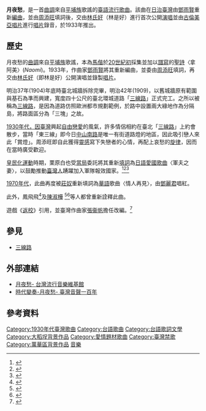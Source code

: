 {{Infobox Hokkien name
| title      = 月夜愁
| hanji      = 月夜愁
| poj        = Goa̍t-iā Chhiû
| hanlo      = 
| tl         = Gua̍t-iā Tshiû
| bp         = Gguátyiâ Ciú
| hokkienipa = 
| context    = 
| image      = 
| caption    = 
}}
'''月夜愁'''，是一首[[旋律|曲調]]來自[[平埔族|平埔族]]歌謠的[[臺語|臺語]][[流行歌曲|流行歌曲]]。該曲在[[台灣日治時期|日治臺灣]]由[[鄧雨賢|鄧雨賢]]重新[[配器法|編曲]]，並由[[周添旺|周添旺]]填詞後，交由[[林是好|林氏好]]（林是好）進行首次公開[[演唱|演唱]]並由[[古倫美亞唱片|古倫美亞唱片]]進行[[黑膠唱片|唱片]]錄音，於1933年推出。

==歷史==
月夜愁的[[旋律|曲調]]來自[[平埔族|平埔族]]歌謠，本為[[馬偕|馬偕]]於[[1900年臺灣|20世紀初]]採集並加以[[作曲|譜寫]]的[[聖詩|聖詩]]〈拿阿美〉(''Naomi'')。1933年，作曲家[[鄧雨賢|鄧雨賢]]將其重新編曲，並委由[[周添旺|周添旺]]填詞，再交由[[林是好|林氏好]]（即林是好）公開演唱並錄製[[唱片|唱片]]。

明治37年(1904)年底時臺北城牆拆除完畢，明治42年(1909)，以舊城牆原有範圍與基石為準而興建，寬度四十公尺的臺北環城道路「[[三線路|三線路]]」正式完工。之所以被稱為[[三線路|三線路]]，是因為道路仿照歐洲都市規劃範例，於路中設置兩大綠地作為分隔島，將路面區分為「三塊」之故。

[[1930年代臺灣|1930年代，因臺灣]]興起[[自由戀愛|自由戀愛]]的風氣，許多情侶相約在臺北「[[三線路|三線路]]」上約會散步，當時「東三線」即今日[[中山南路_(臺北市)|中山南路]]是唯一有街道路燈的地區，因此吸引戀人來此「賞燈」。周添旺即自此獲得[[靈感|靈感]]寫下失戀者的心情，再配上哀愁的[[旋律|旋律]]，因而在當時廣受歡迎。

[[皇民化運動|皇民化運動]]時期，栗原白也受[[台灣總督府|當局]]委託將其重新[[填詞|填詞]]為[[日語|日語]][[愛國歌曲|愛國歌曲]]〈軍夫之妻〉，以鼓勵推動[[臺灣人|臺灣人]]踴躍加入軍隊報效國家。<ref>{{Citation|last=davidcobragt|title=變調的月夜愁-軍夫之妻|date=2009-03-05|url=https://www.youtube.com/watch?v=GCUKtofZ1Kw|accessdate=2017-03-31|archive-date=2017-04-09|archive-url=https://web.archive.org/web/20170409213456/https://www.youtube.com/watch?v=GCUKtofZ1Kw|dead-url=no}}</ref><ref>{{Citation|last=朱頭皮|title=1937「軍夫之妻」(原曲「月夜愁」)原平埔族民謠(1933鄧雨賢重新編曲)|date=2016-06-01|url=https://www.youtube.com/watch?v=fgMseZ0kwhc|accessdate=2017-03-31|archive-date=2017-04-09|archive-url=https://web.archive.org/web/20170409235739/https://www.youtube.com/watch?v=fgMseZ0kwhc|dead-url=no}}</ref><ref>{{Cite web|url=http://nrch.culture.tw/twpedia.aspx?id=10014|title=月夜愁|accessdate=2017-03-31|author=鄭恒隆|date=|work=nrch.culture.tw|publisher=|archive-date=2019-08-11|archive-url=https://web.archive.org/web/20190811065750/http://nrch.culture.tw/twpedia.aspx?id=10014|dead-url=no}}</ref>

[[1970年代臺灣|1970年代]]，此曲再度被[[莊奴|莊奴]]重新填詞為[[中華民國國語|華語]]歌曲〈情人再見〉，由[[鄧麗君|鄧麗君]]唱紅。

此外，鳳飛飛<ref>{{Citation|last=hk choo|title=鳳飛飛好歌MV - 《月夜愁》|date=2010-04-11|url=https://www.youtube.com/watch?v=iUuMAHqcXE4|accessdate=2017-03-31|archive-date=2019-05-10|archive-url=https://web.archive.org/web/20190510044417/https://www.youtube.com/watch?v=iUuMAHqcXE4|dead-url=no}}</ref>及[[陳淑樺|陳淑樺]] <ref>{{Citation|last=SarahRockRecords|title=陳淑樺-月夜愁 (官方完整版MV)|date=2012-04-26|url=https://www.youtube.com/watch?v=WJ9knixKXU8|accessdate=2017-03-31|archive-date=2017-04-10|archive-url=https://web.archive.org/web/20170410143833/https://www.youtube.com/watch?v=WJ9knixKXU8|dead-url=no}}</ref><ref>{{Citation|last=[[滾石唱片|滾石唱片]] ROCK RECORDS|title=陳淑樺 Sarah Chen【月夜愁 Moonlight blue】Official Music Video|date=2013-11-17|url=https://www.youtube.com/watch?v=2IJa9tKgCdU|accessdate=2017-03-31|archive-date=2017-04-10|archive-url=https://web.archive.org/web/20170410043513/https://www.youtube.com/watch?v=2IJa9tKgCdU|dead-url=no}}</ref>等人都曾重新詮釋此曲。

遊戲《[[返校|返校]]》引用，並臺灣作曲家[[張衞帆|張衞帆]]擔任改編。<ref>{{Cite web|title=報告老師！國產恐怖遊戲《返校》配樂惹哭開發者|url=https://www.thenewslens.com/article/59377|accessdate=2018-03-17|author=加點音樂|date=2017-01-15|language=Zh-hant|format=html|via=The News Lens 關鍵評論網|archiveurl=https://web.archive.org/web/20170116155742/https://www.thenewslens.com/article/59377|archivedate=2017-01-16|dead-url=no}}</ref>

== 參見 ==
* [[三線路|三線路]]

== 外部連結 ==
* [http://www.tpmw.org.tw/index.php/月夜愁 月夜愁- 台灣流行音樂維基館] {{Wayback|url=http://www.tpmw.org.tw/index.php/%E6%9C%88%E5%A4%9C%E6%84%81 |date=20200718072022 }}
* [http://audio.nmth.gov.tw/audio/zh-TW/Location/Detail/169382ac-e29b-4323-871f-1b7bf81466e0 時代變奏-月夜愁- 臺灣音聲一百年] {{Wayback|url=http://audio.nmth.gov.tw/audio/zh-TW/Location/Detail/169382ac-e29b-4323-871f-1b7bf81466e0 |date=20201025055543 }}

== 參考資料 ==
{{Reflist|colwidth=|2}}

{{台語流行音樂}}

[[Category:1930年代臺灣歌曲|Category:1930年代臺灣歌曲]]
[[Category:台語歌曲|Category:台語歌曲]]
[[Category:台語歌詞文學|Category:台語歌詞文學]]
[[Category:大稻埕背景作品|Category:大稻埕背景作品]]
[[Category:愛情題材歌曲|Category:愛情題材歌曲]]
[[Category:臺灣禁歌|Category:臺灣禁歌]]
[[Category:萬華區背景作品|Category:萬華區背景作品]]
[[Category:返校|音樂]]